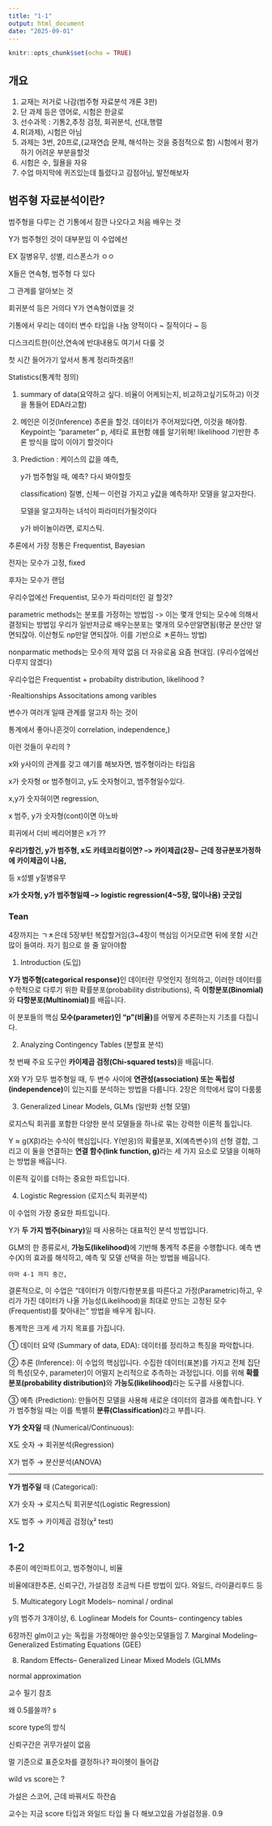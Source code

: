 ```yaml
---
title: "1-1"
output: html_document
date: "2025-09-01"
---
```


```r
knitr::opts_chunk$set(echo = TRUE)
```

## 개요

1.  교재는 저거로 나감(범주형 자료분석 개론 3판)
2.  단 과제 등은 영어로, 시험은 한글로
3.  선수과목 : 기통2,추정 검정, 회귀분석, 선대,행렬
4.  R(과제), 시험은 아님
5.  과제는 3번, 20프로,(교재연습 문제, 해석하는 것을 중점적으로 함) 시험에서 평가하기 어려운 부분을할것
6.  시험은 수, 월욜을 자유
7.  수업 마지막에 퀴즈있는데 틀렸다고 감점아님, 발전해보자

## 범주형 자료분석이란?

범주형을 다루는 건 기통에서 잠깐 나오다고 처음 배우는 것

Y가 범주형인 것이 대부분임 이 수업에선

EX 질병유무, 성별, 리스폰스가 ㅇㅇ

X들은 연속형, 범주형 다 있다

그 관계를 알아보는 것

회귀분석 등은 거의다 Y가 연속형이였을 것

기통에서 우리는 데이터 변수 타입을 나눔 양적이다 \~ 질적이다 \~ 등

디스크리트한(이산,연속에 반대내용도 여기서 다룰 것

첫 시간 들어가기 앞서서 통계 정리하겟음!!

Statistics(통계학 정의)

1.  summary of data(요약하고 싶다. 비율이 어케되는지, 비교하고싶기도하고) 이것을 통들어 EDA라고함)

2.  메인은 이것(Inference) 추론을 할것. 데이터가 주어져있다면, 이것을 해야함. Keypoint는 "parameter" p, 세타로 표현함 얘를 알기위해! likelihood 기반한 추론 방식을 많이 이야기 할것이다

3.  Prediction : 케이스의 값을 예측,

    y가 범주형일 때, 예측? 다시 봐야할듯

    classification) 질병, 신체ㅡ 이런걸 가지고 y값을 예측하자! 모델을 알고자한다.

    모델을 알고자하는 녀석이 파라미터가될것이다

    y가 바이놀이라면, 로지스틱.

추론에서 가장 정통은 Frequentist, Bayesian

전자는 모수가 고정, fixed

후자는 모수가 랜덤

우리수업에선 Frequentist, 모수가 파라미터인 걸 할것?

parametric methods는 분포를 가정하는 방법임 -\> 이는 몇개 안되는 모수에 의해서 결정되는 방법임 우리가 일반저긍로 배우는분포는 몇개의 모수만알면됨(평균 분산만 알면되잖아. 이산형도 np만알 면되잖아. 이를 기반으로 ㅊ론하느 방법)

nonparmatic methods는 모수의 제약 없음 더 자유로움 요즘 현대임. (우리수업에선 다루지 않겠다)

우리수업은 Frequentist + probabilty distribution, likelihood ?

-Realtionships Associtations among varibles

변수가 여러개 일때 관계를 알고자 하는 것이

통계에서 좋아나흔것이 correlation, independence,)

이런 것들이 우리의 ?

x와 y사이의 관계를 갖고 얘기를 해보자면, 범주형이라는 타입음

x가 숫자형 or 범주형이고, y도 숫자형이고, 범주형일수있다.

x,y가 숫자혀이면 regression,

x 범주, y가 숫자형(cont)이면 아노바

회귀에서 더비 베리어블은 x가 ??

**우리가할건, y가 범주형, x도 카테코리컬이면? –\> 카이제곱(2장\~ 근데 정규분포가정하에 카이제곱이 나옴,**

등 x성별 y질병유무

**x가 숫자형, y가 범주형일때 –\> logistic regression(4\~5장, 많이나옴) 굿굿임**

### Tean

4장까지는 ㄱㅊ은데 5장부턴 복잡할거임(3\~4장이 핵심임 이거모르면 뒤에 못함 시간 많이 들여라. 자기 힘으로 쓸 줄 알아야함

1.  Introduction (도입)

**Y가 범주형(categorical response)**인 데이터란 무엇인지 정의하고, 이러한 데이터를 수학적으로 다루기 위한 확률분포(probability distributions), 즉 **이항분포(Binomial)**와 **다항분포(Multinomial)**를 배웁니다.

이 분포들의 핵심 **모수(parameter)인 "p"(비율)**를 어떻게 추론하는지 기초를 다집니다.

2.  Analyzing Contingency Tables (분할표 분석)

첫 번째 주요 도구인 **카이제곱 검정(Chi-squared tests)**을 배웁니다.

X와 Y가 모두 범주형일 때, 두 변수 사이에 **연관성(association) 또는 독립성(independence)**이 있는지를 분석하는 방법을 다룹니다. 2장은 의학에서 많이 다룸룸

3.  Generalized Linear Models, GLMs (일반화 선형 모델)

로지스틱 회귀를 포함한 다양한 분석 모델들을 하나로 묶는 강력한 이론적 틀입니다.

Y ≈ g(Xβ)라는 수식이 핵심입니다. Y(반응)의 확률분포, X(예측변수)의 선형 결합, 그리고 이 둘을 연결하는 **연결 함수(link function, g)**라는 세 가지 요소로 모델을 이해하는 방법을 배웁니다.

이론적 깊이를 더하는 중요한 파트입니다.

4.  Logistic Regression (로지스틱 회귀분석)

이 수업의 가장 중요한 파트입니다.

Y가 **두 가지 범주(binary)**일 때 사용하는 대표적인 분석 방법입니다.

GLM의 한 종류로서, **가능도(likelihood)**에 기반해 통계적 추론을 수행합니다. 예측 변수(X)의 효과를 해석하고, 예측 및 모델 선택을 하는 방법을 배웁니다.

```         
아마 4-1 까지 중간,
```

결론적으로, 이 수업은 "데이터가 이항/다항분포를 따른다고 가정(Parametric)하고, 우리가 가진 데이터가 나올 가능성(Likelihood)을 최대로 만드는 고정된 모수(Frequentist)를 찾아내는" 방법을 배우게 됩니다.

통계학은 크게 세 가지 목표를 가집니다.

① 데이터 요약 (Summary of data, EDA): 데이터를 정리하고 특징을 파악합니다.

② 추론 (Inference): 이 수업의 핵심입니다. 수집한 데이터(표본)를 가지고 전체 집단의 특성(모수, parameter)이 어떨지 논리적으로 추측하는 과정입니다. 이를 위해 **확률분포(probability distribution)**와 **가능도(likelihood)**라는 도구를 사용합니다.

③ 예측 (Prediction): 만들어진 모델을 사용해 새로운 데이터의 결과를 예측합니다. Y가 범주형일 때는 이를 특별히 **분류(Classification)**라고 부릅니다.

**Y가 숫자일** 때 (Numerical/Continuous):

X도 숫자 → 회귀분석(Regression)

X가 범주 → 분산분석(ANOVA)

------------------------------------------------------------------------

**Y가 범주일** 때 (Categorical):

X가 숫자 → 로지스틱 회귀분석(Logistic Regression)

X도 범주 → 카이제곱 검정(χ² test)

## 1-2

추론이 메인파트이고, 범주형이니, 비율

비율에대한추론, 신뢰구간, 가설검정 조금씩 다른 방법이 있다. 와일드, 라이클리후드 등

5.  Multicategory Logit Models– nominal / ordinal

y의 범주가 3개이상, 6. Loglinear Models for Counts– contingency tables

6장까진 glm이고 y는 독립을 가정해야만 쓸수잇는모델들임 7. Marginal Modeling– Generalized Estimating Equations (GEE)

8.  Random Effects– Generalized Linear Mixed Models (GLMMs

normal approximation

교수 필기 참조

왜 0.5를쓸까? s

score type의 방식

신뢰구간은 귀무가설이 없음

멀 기준으로 표준오차를 결정하나? 파이헷이 들어감

wild vs score는 ?

가설은 스코어, 근데 바꿔서도 하잔슴

교수는 지금 score 타입과 와일드 타입 둘 다 해보고있음 가설검정을. 0.9
